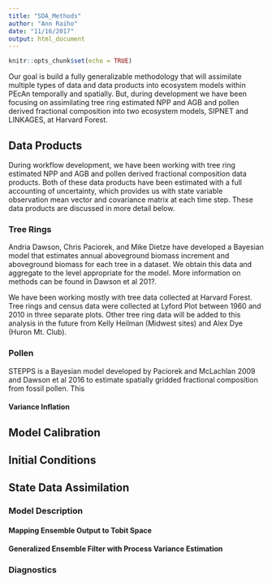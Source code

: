 ```yaml
---
title: "SDA_Methods"
author: "Ann Raiho"
date: "11/16/2017"
output: html_document
---
```


```r
knitr::opts_chunk$set(echo = TRUE)
```

Our goal is build a fully generalizable methodology that will assimilate multiple types of data and data products into ecosystem models within PEcAn temporally and spatially. But, during development we have been focusing on assimilating tree ring estimated NPP and AGB and pollen derived fractional composition into two ecosystem models, SIPNET and LINKAGES, at Harvard Forest.

## Data Products
During workflow development, we have been working with tree ring estimated NPP and AGB and pollen derived fractional composition data products. Both of these data products have been estimated with a full accounting of uncertainty, which provides us with state variable observation mean vector and covariance matrix at each time step. These data products are discussed in more detail below.

### Tree Rings
Andria Dawson, Chris Paciorek, and Mike Dietze have developed a Bayesian model that estimates annual aboveground biomass increment and aboveground biomass for each tree in a dataset. We obtain this data and aggregate to the level appropriate for the model. More information on methods can be found in Dawson et al 201?.

We have been working mostly with tree data collected at Harvard Forest. Tree rings and census data were collected at Lyford Plot between 1960 and 2010 in three separate plots. Other tree ring data will be added to this analysis in the future from Kelly Heilman (Midwest sites) and Alex Dye (Huron Mt. Club).

### Pollen
STEPPS is a Bayesian model developed by Paciorek and McLachlan 2009 and Dawson et al 2016 to estimate spatially gridded fractional composition from fossil pollen. This 

#### Variance Inflation


## Model Calibration
## Initial Conditions
## State Data Assimilation
### Model Description
#### Mapping Ensemble Output to Tobit Space
#### Generalized Ensemble Filter with Process Variance Estimation
### Diagnostics

